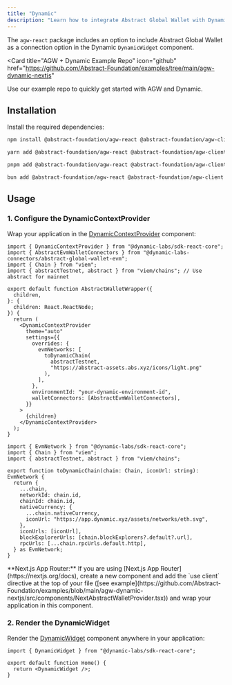 ```yaml
---
title: "Dynamic"
description: "Learn how to integrate Abstract Global Wallet with Dynamic."
---
```


The `agw-react` package includes an option to include Abstract Global Wallet as a connection option in the Dynamic `DynamicWidget` component.

<Card
  title="AGW + Dynamic Example Repo"
  icon="github"
  href="https://github.com/Abstract-Foundation/examples/tree/main/agw-dynamic-nextjs"
>
  Use our example repo to quickly get started with AGW and Dynamic.
</Card>

## Installation

Install the required dependencies:

<CodeGroup>

```bash npm
npm install @abstract-foundation/agw-react @abstract-foundation/agw-client @dynamic-labs/sdk-react-core @dynamic-labs/ethereum @dynamic-labs-connectors/abstract-global-wallet-evm viem
```

```bash yarn
yarn add @abstract-foundation/agw-react @abstract-foundation/agw-client @dynamic-labs/sdk-react-core @dynamic-labs/ethereum @dynamic-labs-connectors/abstract-global-wallet-evm viem
```

```bash pnpm
pnpm add @abstract-foundation/agw-react @abstract-foundation/agw-client @dynamic-labs/sdk-react-core @dynamic-labs/ethereum @dynamic-labs-connectors/abstract-global-wallet-evm viem
```

```bash bun
bun add @abstract-foundation/agw-react @abstract-foundation/agw-client @dynamic-labs/sdk-react-core @dynamic-labs/ethereum @dynamic-labs-connectors/abstract-global-wallet-evm viem
```

</CodeGroup>

## Usage

### 1. Configure the DynamicContextProvider

Wrap your application in the [DynamicContextProvider](https://docs.dynamic.xyz/react-sdk/components/dynamiccontextprovider) component:

<CodeGroup>

```tsx Providers
import { DynamicContextProvider } from "@dynamic-labs/sdk-react-core";
import { AbstractEvmWalletConnectors } from "@dynamic-labs-connectors/abstract-global-wallet-evm";
import { Chain } from "viem";
import { abstractTestnet, abstract } from "viem/chains"; // Use abstract for mainnet

export default function AbstractWalletWrapper({
  children,
}: {
  children: React.ReactNode;
}) {
  return (
    <DynamicContextProvider
      theme="auto"
      settings={{
        overrides: {
          evmNetworks: [
            toDynamicChain(
              abstractTestnet,
              "https://abstract-assets.abs.xyz/icons/light.png"
            ),
          ],
        },
        environmentId: "your-dynamic-environment-id",
        walletConnectors: [AbstractEvmWalletConnectors],
      }}
    >
      {children}
    </DynamicContextProvider>
  );
}
```

```tsx Config
import { EvmNetwork } from "@dynamic-labs/sdk-react-core";
import { Chain } from "viem";
import { abstractTestnet, abstract } from "viem/chains";

export function toDynamicChain(chain: Chain, iconUrl: string): EvmNetwork {
  return {
    ...chain,
    networkId: chain.id,
    chainId: chain.id,
    nativeCurrency: {
      ...chain.nativeCurrency,
      iconUrl: "https://app.dynamic.xyz/assets/networks/eth.svg",
    },
    iconUrls: [iconUrl],
    blockExplorerUrls: [chain.blockExplorers?.default?.url],
    rpcUrls: [...chain.rpcUrls.default.http],
  } as EvmNetwork;
}
```

</CodeGroup>

<Tip>
  **Next.js App Router:** If you are using [Next.js App
  Router](https://nextjs.org/docs), create a new component and add the `use
  client` directive at the top of your file ([see
  example](https://github.com/Abstract-Foundation/examples/blob/main/agw-dynamic-nextjs/src/components/NextAbstractWalletProvider.tsx))
  and wrap your application in this component.
</Tip>

### 2. Render the DynamicWidget

Render the [DynamicWidget](https://docs.dynamic.xyz/react-sdk/components/dynamicwidget) component anywhere in your application:

```tsx
import { DynamicWidget } from "@dynamic-labs/sdk-react-core";

export default function Home() {
  return <DynamicWidget />;
}
```
